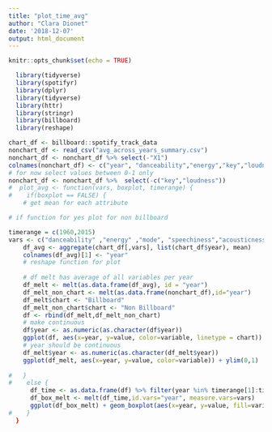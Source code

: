 ```yaml
---
title: "plot_time_avg"
author: "Clara Dionet"
date: '2018-12-07'
output: html_document
---
```


```r
knitr::opts_chunk$set(echo = TRUE)
```


```r
  library(tidyverse)
  library(spotifyr)
  library(dplyr)
  library(tidyverse)
  library(httr)
  library(stringr)
  library(billboard)
  library(reshape)
```

```r

chart_df <- billboard::spotify_track_data
nonchart_df <- read_csv("avg_across_years_summary.csv")
nonchart_df <- nonchart_df %>% select(-"X1")
colnames(nonchart_df) <- c("year", "danceability","energy","key","loudness","mode","speechiness","acousticness","instrumentalness","liveness","valence","tempo" )
# for now select values between 0-1 only 
nonchart_df <- nonchart_df %>%  select(-c("key","loudness"))
#  plot_avg <- function(vars, boxplot, timerange) {
#    if(boxplot == FALSE) {
    # get mean for each attribute

# if function for yes plot for non billboard

timerange = c(1960,2015)
vars <- c("danceability" ,"energy" ,"mode", "speechiness","acousticness", "instrumentalness" ,"liveness","valence" ,"tempo")
    df_avg <- aggregate(chart_df[,vars], list(chart_df$year), mean)
    colnames(df_avg)[1] <- "year"
    # reshape function for plot
    
    # df melt has average of all variables per year
    df_melt <- melt(as.data.frame(df_avg), id = "year")
    df_melt_non_chart <- melt(as.data.frame(nonchart_df),id="year")
    df_melt$chart <- "Billboard"
    df_melt_non_chart$chart <- "Non Billboard"
    df <- rbind(df_melt,df_melt_non_chart)
    # make continuous
    df$year <- as.numeric(as.character(df$year))
    ggplot(df, aes(x=year, y=value, color=variable, linetype = chart)) + ylim(0,1)  + geom_line(size=1) + xlim(timerange)
    # year should be continuous
    df_melt$year <- as.numeric(as.character(df_melt$year))
    ggplot(df_melt, aes(x=year, y=value, color=variable)) + ylim(0,1)  + geom_line(size=1) + xlim(timerange)
    
#   }
#    else {
      df_time <- as.data.frame(df) %>% filter(year %in% timerange[1]:timerange[2])
      df_box_melt <- melt(df_time,id.vars="year", measure.vars=vars)
      ggplot(df_box_melt) + geom_boxplot(aes(x=year, y=value, fill=variable)) + theme(axis.text.x = element_text(angle=90)) + ylim(0,1)  
#    }
  }
```

